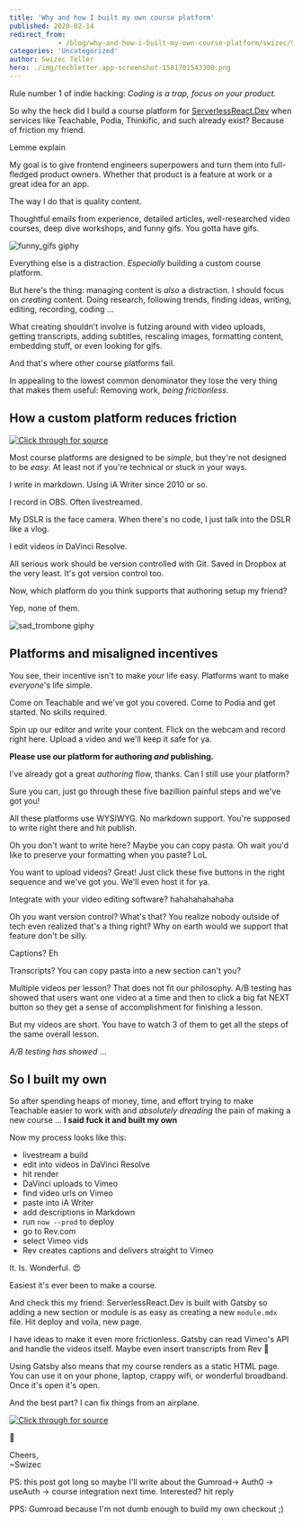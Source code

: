 ```yaml
---
title: 'Why and how I built my own course platform'
published: 2020-02-14
redirect_from: 
            - /blog/why-and-how-i-built-my-own-course-platform/swizec/9330
categories: 'Uncategorized'
author: Swizec Teller
hero: ./img/techletter.app-screenshot-1581701543300.png
---
```

Rule number 1 of indie hacking: _Coding is a trap, focus on your product._





So why the heck did I build a course platform for [ServerlessReact.Dev](https://serverlessreact.dev) when services like Teachable, Podia, Thinkific, and such already exist? Because of friction my friend.



Lemme explain



My goal is to give frontend engineers superpowers and turn them into full-fledged product owners. Whether that product is a feature at work or a great idea for an app.



The way I do that is quality content.



Thoughtful emails from experience, detailed articles, well-researched video courses, deep dive workshops, and funny gifs. You gotta have gifs.



![funny_gifs giphy](./img/media-110F1JFzWKtiA8-giphy.gif)



Everything else is a distraction. _Especially_ building a custom course platform.



But here's the thing: managing content is _also_ a distraction. I should focus on _creating_ content. Doing research, following trends, finding ideas, writing, editing, recording, coding ...



What creating shouldn't involve is futzing around with video uploads, getting transcripts, adding subtitles, rescaling images, formatting content, embedding stuff, or even looking for gifs.



And that's where other course platforms fail.



In appealing to the lowest common denominator they lose the very thing that makes them useful: Removing work, _being frictionless_.



## How a custom platform reduces friction





[![Click through for source](./img/techletter.app-screenshot-1581701543300.png)](https://twitter.com/Swizec/status/1224404079461289984)





Most course platforms are designed to be _simple_, but they're not designed to be _easy_. At least not if you're technical or stuck in your ways.



I write in markdown. Using iA Writer since 2010 or so.



I record in OBS. Often livestreamed.



My DSLR is the face camera. When there's no code, I just talk into the DSLR like a vlog.



I edit videos in DaVinci Resolve.



All serious work should be version controlled with Git. Saved in Dropbox at the very least. It's got version control too.



Now, which platform do you think supports that authoring setup my friend?



Yep, none of them.



![sad_trombone giphy](./img/media-mbPqOzyASJzB6-giphy.gif)



## Platforms and misaligned incentives



You see, their incentive isn't to make _your_ life easy. Platforms want to make _everyone_'s life simple.



Come on Teachable and we've got you covered. Come to Podia and get started. No skills required.



Spin up our editor and write your content. Flick on the webcam and record right here. Upload a video and we'll keep it safe for ya.



**Please use our platform for authoring _and_ publishing.**



I've already got a great _authoring_ flow, thanks. Can I still use your platform?



Sure you can, just go through these five bazillion painful steps and we've got you!



All these platforms use WYSIWYG. No markdown support. You're supposed to write right there and hit publish.



Oh you don't want to write here? Maybe you can copy pasta. Oh wait you'd like to preserve your formatting when you paste? LoL



You want to upload videos? Great! Just click these five buttons in the right sequence and we've got you. We'll even host it for ya.



Integrate with your video editing software? hahahahahahaha



Oh you want version control? What's that? You realize nobody outside of tech even realized that's a thing right? Why on earth would we support that feature don't be silly.



Captions? Eh



Transcripts? You can copy pasta into a new section can't you?



Multiple videos per lesson? That does not fit our philosophy. A/B testing has showed that users want one video at a time and then to click a big fat NEXT button so they get a sense of accomplishment for finishing a lesson.



But my videos are short. You have to watch 3 of them to get all the steps of the same overall lesson.



_A/B testing has showed_ ...



## So I built my own



So after spending heaps of money, time, and effort trying to make Teachable easier to work with and _absolutely dreading_ the pain of making a new course ... **I said fuck it and built my own**



Now my process looks like this:



- livestream a build
- edit into videos in DaVinci Resolve
- hit render
- DaVinci uploads to Vimeo
- find video urls on Vimeo
- paste into iA Writer
- add descriptions in Markdown
- run `now --prod` to deploy
- go to Rev.com
- select Vimeo vids
- Rev creates captions and delivers straight to Vimeo



It. Is. Wonderful. 😍



Easiest it's ever been to make a course.



And check this my friend: ServerlessReact.Dev is built with Gatsby so adding a new section or module is as easy as creating a new `module.mdx` file. Hit deploy and voila, new page.



I have ideas to make it even more frictionless. Gatsby can read Vimeo's API and handle the videos itself. Maybe even insert transcripts from Rev 🤔



Using Gatsby also means that my course renders as a static HTML page. You can use it on your phone, laptop, crappy wifi, or wonderful broadband. Once it's open it's open.



And the best part? I can fix things from an airplane.





[![Click through for source](./img/techletter.app-screenshot-1581701520345.png)](https://twitter.com/Swizec/status/1228041748120666112)





🤘



Cheers,  
~Swizec



PS: this post got long so maybe I'll write about the Gumroad-> Auth0 -> useAuth -> course integration next time. Interested? hit reply



PPS: Gumroad because I'm not dumb enough to build my own checkout ;)